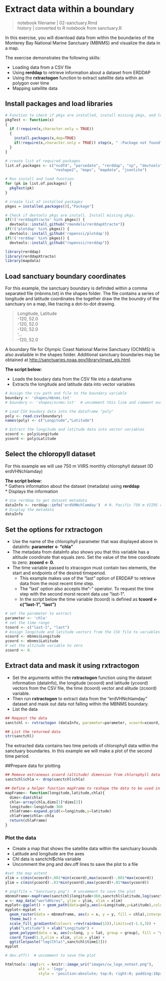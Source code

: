 
# Extract data within a boundary {#sanctuary}
>notebook filename | 02-sanctuary.Rmd    
history | converted to R notebook from sanctuary.R  

In this exercise, you will download data from within the boundaries of the Monterey Bay National Marine Sanctuary (MBNMS) and visualize the data in a map. 

The exercise demonstrates the following skills:  

* Loading data from a CSV file  
* Using **rerddap** to retrieve information about a dataset from ERDDAP 
* Using the **rxtractogon** function to extract satellite data within an polygon over time  
* Mapping satellite data  

## Install packages and load libraries
```r

# Function to check if pkgs are installed, install missing pkgs, and load
pkgTest <- function(x)
{
  if (!require(x,character.only = TRUE))
  {
    install.packages(x,dep=TRUE)
    if(!require(x,character.only = TRUE)) stop(x, " :Package not found")
  }
}

# create list of required packages
list.of.packages <- c("ncdf4", "parsedate", "rerddap", "sp", "devtools", "ggplot2", "RColorBrewer", 
                      "reshape2", "maps", "mapdata", "jsonlite")

# Run install and load function
for (pk in list.of.packages) {
  pkgTest(pk)
}

# create list of installed packages
pkges = installed.packages()[,"Package"]

# Check if devtools pkgs are install. Install missing pkgs.
if(!('rerddapXtracto' %in% pkges)) {
  devtools::install_github("rmendels/rerddapXtracto")}
if(!('plotdap' %in% pkges)) {
  devtools::install_github('ropensci/plotdap')} 
if(!('rerddap' %in% pkges)) {
  devtools::install_github("ropensci/rerddap")}

library(rerddap)
library(rerddapXtracto)
library(mapdata)
```

## Load sanctuary boundary coordinates
For this example, the sanctuary boundary is definded within a comma separated file (mbnms.txt) in the shapes folder. The file contains a series of longitude and latitude coordinates the together draw the the boundry of the sanctuary on a map, like tracing a dot-to-dot drawing.  

>Longitude, Latitude  
-120, 52.0  
-120, 52.0  
-120, 52.0  
'...  
-120, 52.0  

A boundary file for Olympic Coast National Marine Sanctuary (OCNMS) is also availaible in the shapes folder. Additional sanctuary boundaries may be obtained at   [http://sanctuaries.noaa.gov/library/imast_gis.html](http://sanctuaries.noaa.gov/library/imast_gis.html).

**The script below:**   

* Loads the boudary data from the CSV file into a dataframe  
* Extracts the longitude and latitude data into vector variables  


```r
# Assign the csv path and file to the boundary variable
boundary <- 'shapes/mbnms.txt'
# boundary <- 'shapes/ocnms.txt'  # uncomment this line and comment out the above line to run for the OCNMS 

# Load CSV boudary data into the dataframe "poly"
poly <- read.csv(boundary)
names(poly) <- c("Longitude","Latitude")

# Extract the longitude and latitude data into vector variables
xcoord <- poly$Longitude
ycoord <- poly$Latitude
```
## Select the chloropyll dataset  
For this example we will use 750 m VIIRS monthly chlorophyll dataset (ID erdVHNchlamday)  

**The script below:**  
* Gathers information about the dataset (metadata) using **rerddap**  
* Displays the information  
```r
# Use rerddap to get dataset metadata 
dataInfo <- rerddap::info('erdVHNchlamday')  # N. Pacific 750 m VIIRS chl
# Display the metadata 
dataInfo
```
## Set the options for rxtractogon  
* Use the name of the chlorophyll parameter that was displayed above in dataInfo: **parameter <- "chla"** 
* The metadata from dataInfo also shows you that this variable has a altitude coordinate that equals zero. Set the value of the time coordinate to zero: **zcoord <- 0.**  
* The time variable passed to xtracogon must contain two elements, the start and endpoints of the desired timeperiod. 
  * This example makes use of the "last" option of ERDDAP to retrieve data from the most recent time step.  
  * The "last' option also accepts the "-" operator. To request the time step with the second morst recent data use "last-1". 
  * In the script below the time variable (tcoord) is defined as **tcoord <- c("last-1", "last")**  

```r
# set the parameter to extract
parameter <- 'chla'
# set the time range
tcoord <- c("last-1", "last")
# Assign longitude and latitude vectors from the CSV file to variables
xcoord <- mbnms$Longitude
ycoord <- mbnms$Latitude
# set the altitude variable to zero
zcoord <- 0. 
```
## Extract data and mask it using rxtractogon  
* Set the arguments within the **rxtractogon** function using the dataset information (dataInfo), the longitude (xcoord) and latitude (ycoord) vectors from the CSV file, the time (tcoord) vector and alitude (zcoord) variable. 
* Then run **rxtractogon** to extract data from the "erdVHNchlamday" dataset and mask out data not falling within the MBNMS boundary.  
* List the data
```r
## Request the data
sanctchl <- rxtractogon (dataInfo, parameter=parameter, xcoord=xcoord, ycoord=ycoord,tcoord=tcoord,zcoord=zcoord)

## List the returned data
str(sanctchl)
```

The extracted data contains two time periods of chlorophyll data within the sanctuary boundaries. In this example we will make a plot of the second time period. 

##Prepare data for plotting
```r
## Remove extraneous zcoord (altitude) dimension from chlorophyll data
sanctchl$chla <- drop(sanctchl$chla) 

## Define a helper function mapFrame to reshape the data to be used in ggplot
mapFrame<- function(longitude,latitude,chla){
  dims<-dim(chla)
  chla<-array(chla,dims[1]*dims[2])
  longitude<-longitude-360
  chlaFrame<-expand.grid(x=longitude,y=latitude)
  chlaFrame$chla<-chla
  return(chlaFrame)
}
```
### Plot the data
* Create a map that shows the satellite data within the sanctuary bounds
* Latitude and longitude are the axes
* Chl data is sanctchl$chla variable
* Uncomment the png and dev.off lines to save the plot to a file

```r
#set the map extent
xlim = c(min(xcoord)+.001*min(xcoord),max(xcoord)-.001*max(xcoord))
ylim = c(min(ycoord)-.01*min(ycoord),max(ycoord)+.01*max(ycoord))

# png(file = "Sanctuary.png")  # uncomment to save the plot
mbnmsFrame<-mapFrame(sanctchl$longitude+360,sanctchl$latitude,log(sanctchl$chla[,,2]))
w <- map_data("worldHires", ylim = ylim, xlim = xlim)
myplot<-ggplot() + geom_path(data=poly,aes(x=Longitude,y=Latitude),colour="black")   
myplot<-myplot + 
  geom_raster(data = mbnmsFrame, aes(x = x, y = y, fill = chla),interpolate = FALSE) + 
  theme_bw() + 
  scale_fill_gradientn(colours =rev(rainbow(12)),limits=c(-1.5,3)) +
  ylab("Latitude") + xlab("Longitude") +
  geom_polygon(data = w, aes(x=long, y = lat, group = group), fill = "grey80") +
  coord_fixed(1.3,xlim = xlim, ylim = ylim) + 
  ggtitle(paste("log(Chla)",sanctchl$time[2])) 
myplot

# dev.off()  # uncomment to save the plot
```

```r
htmltools::img(src = knitr::image_uri("images/cw_logo_notext.png"), 
               alt = 'logo', 
               style = 'position:absolute; top:0; right:0; padding:10px; width:100px')
```
